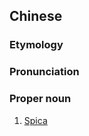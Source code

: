 ==Chinese==
{{zh-forms|type=21}}
{{wikipedia|lang=zh}}

===Etymology===
{{rfe|lang=zh}}

===Pronunciation===
{{zh-pron
|m=Jiǎosù 一
|cat=pn
}}

===Proper noun===
{{zh-proper noun}}
# {{lb|zh|astronomy}} [[Spica]]
